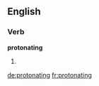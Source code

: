 ==English==

===Verb===
'''protonating'''

# {{present participle of|protonate}}

[[de:protonating]]
[[fr:protonating]]